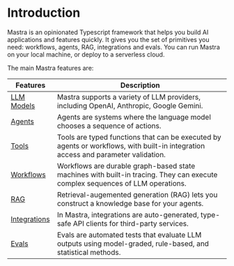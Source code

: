 # Introduction

Mastra is an opinionated Typescript framework that helps you build AI applications and features quickly. It gives you the set of primitives you need: workflows, agents, RAG, integrations and evals. You can run Mastra on your local machine, or deploy to a serverless cloud.

The main Mastra features are:

| Features                                         | Description                                                                                                                       |
| ------------------------------------------------ | --------------------------------------------------------------------------------------------------------------------------------- |
| [LLM Models](/docs/llm-models/00-overview.mdx)   | Mastra supports a variety of LLM providers, including OpenAI, Anthropic, Google Gemini.                                           |
| [Agents](/docs/agents/00-overview.mdx)           | Agents are systems where the language model chooses a sequence of actions.                                                        |
| [Tools](/docs/agents/02-adding-tools.mdx)        | Tools are typed functions that can be executed by agents or workflows, with built-in integration access and parameter validation. |
| [Workflows](/docs/workflows/00-overview.mdx)     | Workflows are durable graph-based state machines with built-in tracing. They can execute complex sequences of LLM operations.     |
| [RAG](/docs/rag/overview.mdx)                    | Retrieval-augemented generation (RAG) lets you construct a knowledge base for your agents.                                        |
| [Integrations](/docs/local-dev/integrations.mdx) | In Mastra, integrations are auto-generated, type-safe API clients for third-party services.                                       |
| [Evals](/docs/08-running-evals)                  | Evals are automated tests that evaluate LLM outputs using model-graded, rule-based, and statistical methods.                      |
